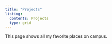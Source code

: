 ```yaml
---
title: "Projects"
listing:
  contents: Projects
  type: grid
---
```



This page shows all my favorite places on campus. 

